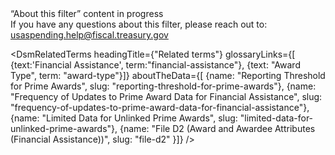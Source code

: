 
<div className="collapsible-sidebar--dsm-wrapper--text-header">“About this filter” content in progress</div>
<div className="collapsible-sidebar--dsm-wrapper--text-section collapsible-sidebar--dsm-wrapper--text-links">
    If you have any questions about this filter, please reach out to:
    <a href="mailto:usaspending.help@fiscal.treasury.gov?subject=About%20this%20Filter">
        usaspending.help@fiscal.treasury.gov
    </a>
</div>

<DsmRelatedTerms headingTitle={"Related terms"} glossaryLinks={[
                                                    {text:'Financial Assistance', term:"financial-assistance"},
                                                    {text: "Award Type", term: "award-type"}]}
                                                aboutTheData={[
                                                    {name: "Reporting Threshold for Prime Awards", slug: "reporting-threshold-for-prime-awards"},
                                                    {name: "Frequency of Updates to Prime Award Data for Financial Assistance", slug: "frequency-of-updates-to-prime-award-data-for-financial-assistance"},
                                                    {name: "Limited Data for Unlinked Prime Awards", slug: "limited-data-for-unlinked-prime-awards"},
                                                    {name: "File D2 (Award and Awardee Attributes (Financial Assistance))", slug: "file-d2" }]} />
